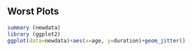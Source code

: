 ## Worst Plots

``` r
summary (newdata)
library (ggplot2)
ggplot(data=newdata)+aes(x=age, y=duration)+geom_jitter()

```


